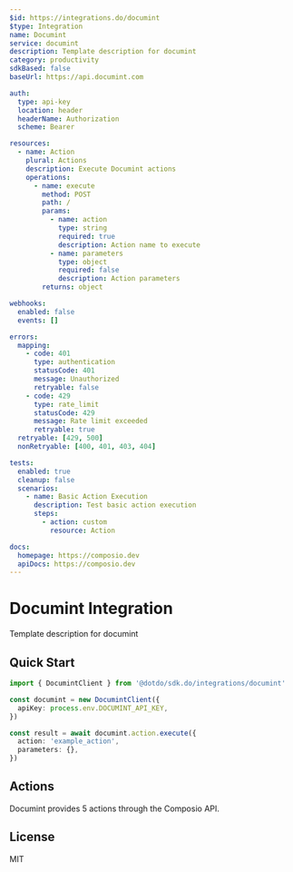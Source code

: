 ```yaml
---
$id: https://integrations.do/documint
$type: Integration
name: Documint
service: documint
description: Template description for documint
category: productivity
sdkBased: false
baseUrl: https://api.documint.com

auth:
  type: api-key
  location: header
  headerName: Authorization
  scheme: Bearer

resources:
  - name: Action
    plural: Actions
    description: Execute Documint actions
    operations:
      - name: execute
        method: POST
        path: /
        params:
          - name: action
            type: string
            required: true
            description: Action name to execute
          - name: parameters
            type: object
            required: false
            description: Action parameters
        returns: object

webhooks:
  enabled: false
  events: []

errors:
  mapping:
    - code: 401
      type: authentication
      statusCode: 401
      message: Unauthorized
      retryable: false
    - code: 429
      type: rate_limit
      statusCode: 429
      message: Rate limit exceeded
      retryable: true
  retryable: [429, 500]
  nonRetryable: [400, 401, 403, 404]

tests:
  enabled: true
  cleanup: false
  scenarios:
    - name: Basic Action Execution
      description: Test basic action execution
      steps:
        - action: custom
          resource: Action

docs:
  homepage: https://composio.dev
  apiDocs: https://composio.dev
---
```


# Documint Integration

Template description for documint

## Quick Start

```typescript
import { DocumintClient } from '@dotdo/sdk.do/integrations/documint'

const documint = new DocumintClient({
  apiKey: process.env.DOCUMINT_API_KEY,
})

const result = await documint.action.execute({
  action: 'example_action',
  parameters: {},
})
```

## Actions

Documint provides 5 actions through the Composio API.

## License

MIT
